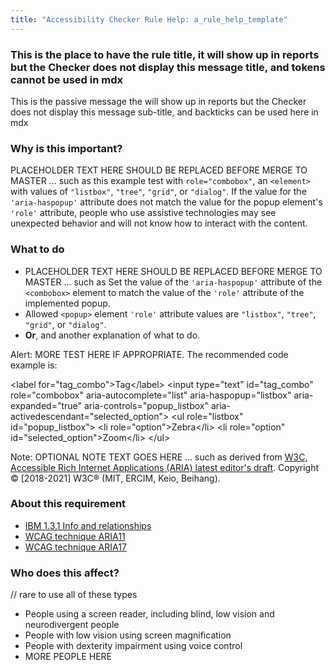 ---
title: "Accessibility Checker Rule Help: a_rule_help_template"
---
<div className="toolHelp">

<Row>
<Column colLg={16} colMd={8} colSm={4} className="toolHead">

### This is the place to have the rule title, it will show up in reports but the Checker does not display this message title, and tokens cannot be used in mdx

<div id="locLevel"></div>

This is the passive message the will show up in reports but the Checker does not display this message sub-title, and backticks can be used here in mdx

</Column>
</Row>

<Row>
<Column colLg={11} colMd={5} colSm={4} className="toolMain">

### Why is this important?

PLACEHOLDER TEXT HERE SHOULD BE REPLACED BEFORE MERGE TO MASTER ... such as this example test with `role="combobox"`, an `<element>` with values of `"listbox"`, `"tree"`, `"grid"`, or `"dialog"`.
If the value for the `'aria-haspopup'` attribute does not match the value for the popup element's `'role'` 
attribute, people who use assistive technologies may see unexpected behavior and will not know how 
to interact with the content.

<div id="locSnippet"></div>

### What to do

* PLACEHOLDER TEXT HERE SHOULD BE REPLACED BEFORE MERGE TO MASTER ... such as Set the value of the `'aria-haspopup'` attribute of the `<combobox>` element to match the value of the `'role'` attribute of the implemented popup.
* Allowed `<popup>` element `'role'` attribute values are `"listbox"`, `"tree"`, `"grid"`, or `"dialog"`.
* **Or**, and another explanation of what to do.

Alert: MORE TEST HERE IF APPROPRIATE. The recommended code example is:

<CodeSnippet type="multi" light={true}> &lt;label for="tag_combo"&gt;Tag&lt;/label&gt;
  &lt;input type="text" id="tag_combo"
      role="combobox" aria-autocomplete="list"
      aria-haspopup="listbox" aria-expanded="true"
      aria-controls="popup_listbox" aria-activedescendant="selected_option"&gt;
   &lt;ul role="listbox" id="popup_listbox"&gt;
      &lt;li role="option"&gt;Zebra&lt;/li&gt;
      &lt;li role="option" id="selected_option"&gt;Zoom&lt;/li&gt;
   &lt;/ul&gt;</CodeSnippet>

Note: OPTIONAL NOTE TEXT GOES HERE ... such as derived from [W3C, Accessible Rich Internet Applications (ARIA) latest editor's draft](https://w3c.github.io/aria-practices/#combobox). Copyright © [2018-2021] W3C® (MIT, ERCIM, Keio, Beihang).

</Column>
<Column colLg={5} colMd={3} colSm={4} className="toolLeft">

### About this requirement

* [IBM 1.3.1 Info and relationships](https://www.ibm.com/able/requirements/requirements/#1_3_1)
* [WCAG technique ARIA11](https://www.w3.org/WAI/WCAG21/Techniques/aria/ARIA11)
* [WCAG technique ARIA17](https://www.w3.org/WAI/WCAG21/Techniques/aria/ARIA17)

### Who does this affect?
// rare to use all of these types

* People using a screen reader, including blind, low vision and neurodivergent people
* People with low vision using screen magnification
* People with dexterity impairment using voice control
 * MORE PEOPLE HERE 
 
</Column>
</Row>
</div>
